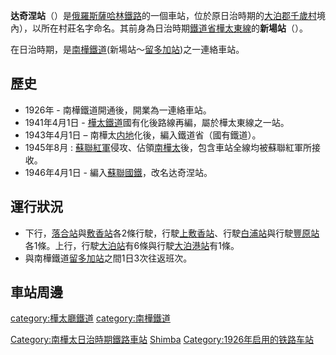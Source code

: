 {{Expand Russian|Дачное (станция Дальневосточной железной дороги)}}
'''达奇涅站'''（{{lang-rus|Дачное|Dachnoe}}）是[[俄羅斯|俄羅斯]][[薩哈林鐵路|薩哈林鐵路]]的一個車站，位於原日治時期的[[大泊郡|大泊郡]][[千歲村_(樺太廳)|千歲村]]境內），以所在村莊名字命名。其前身為日治時期[[鐵道省_(日本)|鐵道省]][[樺太東線|樺太東線]]的'''新場站'''（{{jpn|j=新場駅|hg=しんばえき|rm=Shinba eki|f=y}}）。

在日治時期，是[[南樺鐵道|南樺鐵道]](新場站～[[留多加站|留多加站]])之一連絡車站。

==歷史== 
* 1926年 - 南樺鐵道開通後，開業為一連絡車站。
* 1941年4月1日 - [[樺太鐵道|樺太鐵道]]國有化後路線再編，屬於樺太東線之一站。
* 1943年4月1日 – 南樺太[[内地|内地]]化後，編入鐵道省（國有鐵道）。
* 1945年8月 : [[蘇聯紅軍|蘇聯紅軍]]侵攻、佔領[[庫頁島|南樺太]]後，包含車站全線均被蘇聯紅軍所接收。
* 1946年4月1日 - 編入[[苏联铁路运输|蘇聯國鐵]]，改名达奇涅站。

==運行狀況== 
* 下行，[[落合站_(樺太廳)|落合站]]與[[敷香站|敷香站]]各2條行駛，行駛[[上敷香站|上敷香站]]、行駛[[白浦站|白浦站]]與行駛[[豐原站_(樺太廳)|豐原站]]各1條。上行，行駛[[大泊站_(樺太廳)|大泊站]]有6條與行駛[[大泊港站|大泊港站]]有1條。
* 與南樺鐵道[[留多加站|留多加站]]之間1日3次往返班次。

==車站周邊==
{{樺太東線}}
[[Category:南樺太日治時期鐵路車站|Category:南樺太日治時期鐵路車站]]
[[Category:日本國有鐵道廢站|Shimba]]
[[category:樺太廳鐵道|category:樺太廳鐵道]]
[[category:南樺鐵道|category:南樺鐵道]]
[[Category:1926年启用的铁路车站|Category:1926年启用的铁路车站]]